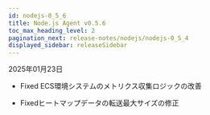 ```yaml
---
id: nodejs-0_5_6
title: Node.js Agent v0.5.6
toc_max_heading_level: 2
pagination_next: release-notes/nodejs/nodejs-0_5_4
displayed_sidebar: releaseSidebar
---
```


2025年01月23日

- <Status priority='0'>Fixed</Status> ECS環境システムのメトリクス収集ロジックの改善

- <Status priority='0'>Fixed</Status>ヒートマップデータの転送最大サイズの修正


<DownloadNode ver="0.5.6" />
